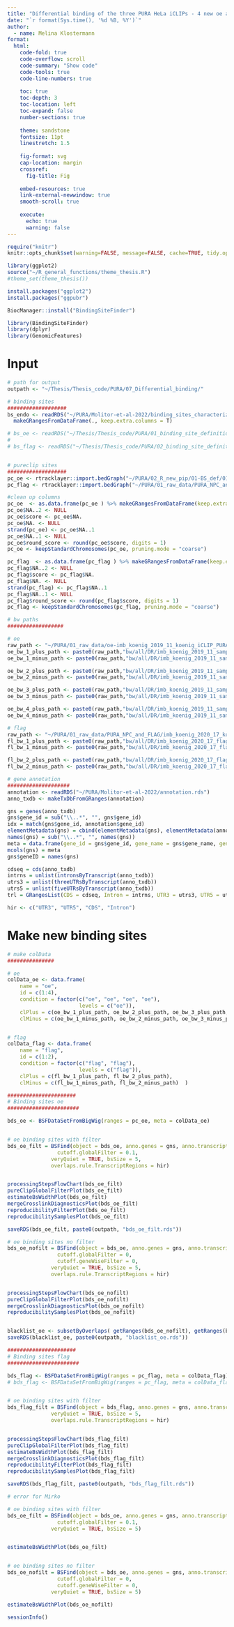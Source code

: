 ```yaml
---
title: "Differential binding of the three PURA HeLa iCLIPs - 4 new oe and flag binding sites "
date: "`r format(Sys.time(), '%d %B, %Y')`"
author:
  - name: Melina Klostermann
format: 
  html:
    code-fold: true
    code-overflow: scroll
    code-summary: "Show code"
    code-tools: true
    code-line-numbers: true
    
    toc: true
    toc-depth: 3
    toc-location: left
    toc-expand: false
    number-sections: true
    
    theme: sandstone
    fontsize: 11pt
    linestretch: 1.5
        
    fig-format: svg
    cap-location: margin
    crossref:
      fig-title: Fig
    
    embed-resources: true
    link-external-newwindow: true
    smooth-scroll: true
    
    execute:
      echo: true
      warning: false
---
```




```r
require("knitr")
knitr::opts_chunk$set(warning=FALSE, message=FALSE, cache=TRUE, tidy.opts=list(width.cutoff=80))

library(ggplot2) 
source("~/R_general_functions/theme_thesis.R")
#theme_set(theme_thesis())
```

```r
install.packages("ggplot2")
install.packages("ggpubr")

BiocManager::install("BindingSiteFinder")
```


```r
library(BindingSiteFinder)
library(dplyr)
library(GenomicFeatures)

```

# Input

```r
# path for output
outpath <- "~/Thesis/Thesis_code/PURA/07_Differential_binding/"

# binding sites
###################
bs_endo <- readRDS("~/PURA/Molitor-et-al-2022/binding_sites_characterized.rds") %>%
  makeGRangesFromDataFrame(., keep.extra.columns = T)

# bs_oe <- readRDS("~/Thesis/Thesis_code/PURA/01_binding_site_definition_oePURA/bs_oe.rds")
# 
# bs_flag <- readRDS("~/Thesis/Thesis_code/PURA/02_binding_site_definition_flagPURA/bs_flag.rds")


# pureclip sites
###################
pc_oe <- rtracklayer::import.bedGraph("~/PURA/02_R_new_pip/01-BS_def/01-BS_def_oe/PureCLIP/peakcalling_pura_oe_pip2_sites.bed", )
pc_flag <- rtracklayer::import.bedGraph("~/PURA/01_raw_data/PURA_NPC_and_FLAG/pureclip_flag/peakcalling_pura_flag_sites.bed")

#clean up columns
pc_oe  <- as.data.frame(pc_oe ) %>% makeGRangesFromDataFrame(keep.extra.columns = T)
pc_oe$NA..2 <- NULL
pc_oe$score <- pc_oe$NA.
pc_oe$NA. <- NULL
strand(pc_oe) <- pc_oe$NA..1
pc_oe$NA..1 <- NULL
pc_oe$round_score <- round(pc_oe$score, digits = 1)
pc_oe <- keepStandardChromosomes(pc_oe, pruning.mode = "coarse")

pc_flag  <- as.data.frame(pc_flag ) %>% makeGRangesFromDataFrame(keep.extra.columns = T)
pc_flag$NA..2 <- NULL
pc_flag$score <- pc_flag$NA.
pc_flag$NA. <- NULL
strand(pc_flag) <- pc_flag$NA..1
pc_flag$NA..1 <- NULL
pc_flag$round_score <- round(pc_flag$score, digits = 1)
pc_flag <- keepStandardChromosomes(pc_flag, pruning.mode = "coarse")

# bw paths
##################

# oe
raw_path <- "~/PURA/01_raw_data/oe-imb_koenig_2019_11_koenig_iCLIP_PURA___v2uniqMD/"
oe_bw_1_plus_path <- paste0(raw_path,"bw/all/DR/imb_koenig_2019_11_sample1.v2uniqMD.duprm.plus.bw")
oe_bw_1_minus_path <- paste0(raw_path,"bw/all/DR/imb_koenig_2019_11_sample1.v2uniqMD.duprm.minus.bw")

oe_bw_2_plus_path <- paste0(raw_path,"bw/all/DR/imb_koenig_2019_11_sample2.v2uniqMD.duprm.plus.bw")
oe_bw_2_minus_path <- paste0(raw_path,"bw/all/DR/imb_koenig_2019_11_sample2.v2uniqMD.duprm.minus.bw")

oe_bw_3_plus_path <- paste0(raw_path,"bw/all/DR/imb_koenig_2019_11_sample3.v2uniqMD.duprm.plus.bw")
oe_bw_3_minus_path <- paste0(raw_path,"bw/all/DR/imb_koenig_2019_11_sample3.v2uniqMD.duprm.minus.bw")

oe_bw_4_plus_path <- paste0(raw_path,"bw/all/DR/imb_koenig_2019_11_sample4.v2uniqMD.duprm.plus.bw")
oe_bw_4_minus_path <- paste0(raw_path,"bw/all/DR/imb_koenig_2019_11_sample4.v2uniqMD.duprm.minus.bw")

# flag
raw_path <- "~/PURA/01_raw_data/PURA_NPC_and_FLAG/imb_koenig_2020_17_koenig_iCLIP_PURA/"
fl_bw_1_plus_path <- paste0(raw_path,"bw/all/DR/imb_koenig_2020_17_flag4.v2uniqMD.duprm.plus.bw")
fl_bw_1_minus_path <- paste0(raw_path,"bw/all/DR/imb_koenig_2020_17_flag4.v2uniqMD.duprm.minus.bw")

fl_bw_2_plus_path <- paste0(raw_path,"bw/all/DR/imb_koenig_2020_17_flag6.v2uniqMD.duprm.plus.bw")
fl_bw_2_minus_path <- paste0(raw_path,"bw/all/DR/imb_koenig_2020_17_flag4.v2uniqMD.duprm.minus.bw")

# gene annotation
####################
annotation <- readRDS("~/PURA/Molitor-et-al-2022/annotation.rds")
anno_txdb <- makeTxDbFromGRanges(annotation)

gns = genes(anno_txdb)
gns$gene_id = sub("\\..*", "", gns$gene_id)
idx = match(gns$gene_id, annotation$gene_id)
elementMetadata(gns) = cbind(elementMetadata(gns), elementMetadata(annotation)[idx,])
names(gns) = sub("\\..*", "", names(gns))
meta = data.frame(gene_id = gns$gene_id, gene_name = gns$gene_name, gene_type = gns$gene_type)
mcols(gns) = meta
gns$geneID = names(gns)

cdseq = cds(anno_txdb)
intrns = unlist(intronsByTranscript(anno_txdb))
utrs3 = unlist(threeUTRsByTranscript(anno_txdb))
utrs5 = unlist(fiveUTRsByTranscript(anno_txdb))
trl = GRangesList(CDS = cdseq, Intron = intrns, UTR3 = utrs3, UTR5 = utrs5)

hir <- c("UTR3", "UTR5", "CDS", "Intron")

```

# Make new binding sites

```r
# make colData
###############

# oe
colData_oe <- data.frame(
    name = "oe",
    id = c(1:4),
    condition = factor(c("oe", "oe", "oe", "oe"),
                       levels = c("oe")),
    clPlus = c(oe_bw_1_plus_path, oe_bw_2_plus_path, oe_bw_3_plus_path, oe_bw_4_plus_path),
    clMinus = c(oe_bw_1_minus_path, oe_bw_2_minus_path, oe_bw_3_minus_path, oe_bw_4_minus_path))


# flag
colData_flag <- data.frame(
    name = "flag",
    id = c(1:2),
    condition = factor(c("flag", "flag"),
                       levels = c("flag")),
    clPlus = c(fl_bw_1_plus_path, fl_bw_2_plus_path),
    clMinus = c(fl_bw_1_minus_path, fl_bw_2_minus_path)  )
```


```r
######################
# Binding sites oe
#######################

bds_oe <- BSFDataSetFromBigWig(ranges = pc_oe, meta = colData_oe)


# oe binding sites with filter
bds_oe_filt = BSFind(object = bds_oe, anno.genes = gns, anno.transcriptRegionList = trl,
                cutoff.globalFilter = 0.1,
              veryQuiet = TRUE, bsSize = 5,
              overlaps.rule.TranscriptRegions = hir)


processingStepsFlowChart(bds_oe_filt)
pureClipGlobalFilterPlot(bds_oe_filt)
estimateBsWidthPlot(bds_oe_filt)
mergeCrosslinkDiagnosticsPlot(bds_oe_filt)
reproducibilityFilterPlot(bds_oe_filt)
reproducibilitySamplesPlot(bds_oe_filt)

saveRDS(bds_oe_filt, paste0(outpath, "bds_oe_filt.rds"))

# oe binding sites no filter
bds_oe_nofilt = BSFind(object = bds_oe, anno.genes = gns, anno.transcriptRegionList = trl,
                cutoff.globalFilter = 0,
                cutoff.geneWiseFilter = 0,
              veryQuiet = TRUE, bsSize = 5,
              overlaps.rule.TranscriptRegions = hir)


processingStepsFlowChart(bds_oe_nofilt)
pureClipGlobalFilterPlot(bds_oe_nofilt)
mergeCrosslinkDiagnosticsPlot(bds_oe_nofilt)
reproducibilitySamplesPlot(bds_oe_nofilt)


blacklist_oe <- subsetByOverlaps( getRanges(bds_oe_nofilt), getRanges(bds_oe_filt), invert = T, type = "any")
saveRDS(blacklist_oe, paste0(outpath, "blacklist_oe.rds"))


```

```r
######################
# Binding sites flag
#######################

bds_flag <- BSFDataSetFromBigWig(ranges = pc_flag, meta = colData_flag)
# bds_flag <- BSFDataSetFromBigWig(ranges = pc_flag, meta = colData_flag)


# oe binding sites with filter
bds_flag_filt = BSFind(object = bds_flag, anno.genes = gns, anno.transcriptRegionList = trl,
              veryQuiet = TRUE, bsSize = 5,
              overlaps.rule.TranscriptRegions = hir)


processingStepsFlowChart(bds_flag_filt)
pureClipGlobalFilterPlot(bds_flag_filt)
estimateBsWidthPlot(bds_flag_filt)
mergeCrosslinkDiagnosticsPlot(bds_flag_filt)
reproducibilityFilterPlot(bds_flag_filt)
reproducibilitySamplesPlot(bds_flag_filt)

saveRDS(bds_flag_filt, paste0(outpath, "bds_flag_filt.rds"))


```


```r
# error for Mirko

# oe binding sites with filter
bds_oe_filt = BSFind(object = bds_oe, anno.genes = gns, anno.transcriptRegionList = trl,
                cutoff.globalFilter = 0.1,
              veryQuiet = TRUE, bsSize = 5)


estimateBsWidthPlot(bds_oe_filt)


# oe binding sites no filter
bds_oe_nofilt = BSFind(object = bds_oe, anno.genes = gns, anno.transcriptRegionList = trl,
                cutoff.globalFilter = 0,
                cutoff.geneWiseFilter = 0,
              veryQuiet = TRUE, bsSize = 5)

estimateBsWidthPlot(bds_oe_nofilt)

```



```r
sessionInfo()

```






